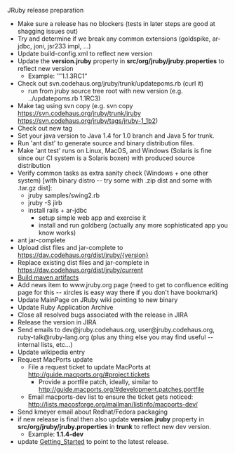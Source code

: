 JRuby release preparation

* Make sure a release has no blockers (tests in later steps are good at shagging issues out)
* Try and determine if we break any common extensions (goldspike, ar-jdbc, joni, jsr233 impl, ...)
* Update build-config.xml to reflect new version
* Update the '''version.jruby''' property in '''src/org/jruby/jruby.properties''' to reflect new version
** Example: '''1.1.3RC1"
* Check out svn.codehaus.org/jruby/trunk/updatepoms.rb (curl it)
** run from jruby source tree root with new version (e.g. ../updatepoms.rb 1.1RC3)
* Make tag using svn copy (e.g. svn copy https://svn.codehaus.org/jruby/trunk/jruby https://svn.codehaus.org/jruby/tags/jruby-1_1b2)
* Check out new tag
* Set your java version to Java 1.4 for 1.0 branch and Java 5 for trunk.
* Run 'ant dist' to generate source and binary distribution files.
* Make 'ant test' runs on Linux, MacOS, and Windows (Solaris is fine since our CI system is a Solaris boxen) with produced source distribution
* Verify common tasks as extra sanity check (Windows + one other system) [with binary distro -- try some with .zip dist and some with .tar.gz dist]:
** jruby samples/swing2.rb
** jruby -S jirb
** install rails + ar-jdbc
*** setup simple web app and exercise it
*** install and run goldberg (actually any more sophisticated app you know works)
* ant jar-complete
* Upload dist files and jar-complete to https://dav.codehaus.org/dist/jruby/{version}
* Replace existing dist files and jar-complete in https://dav.codehaus.org/dist/jruby/current
* [[Build maven artifacts]]
* Add news item to www.jruby.org page (need to get to confluence editing page for this -- xircles is easy way there if you don't have bookmark)
* Update MainPage on JRuby wiki pointing to new binary
* Update Ruby Application Archive
* Close all resolved bugs associated with the release in JIRA
* Release the version in JIRA
* Send emails to dev@jruby.codehaus.org, user@jruby.codehaus.org, ruby-talk@ruby-lang.org (plus any thing else you may find useful -- internal lists, etc...)
* Update wikipedia entry
* Request MacPorts update
** File a request ticket to update MacPorts at http://guide.macports.org/#project.tickets
*** Provide a portfile patch, ideally, similar to http://guide.macports.org/#development.patches.portfile
** Email macports-dev list to ensure the ticket gets noticed: http://lists.macosforge.org/mailman/listinfo/macports-dev/
* Send kmeyer email about Redhat/Fedora packaging
* if new release is final then also update '''version.jruby''' property in '''src/org/jruby/jruby.properties''' in '''trunk''' to reflect new dev version. 
** Example: '''1.1.4-dev'''
* update [[Getting_Started]] to point to the latest release.
